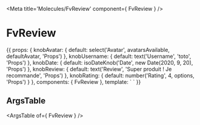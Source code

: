 
<Meta title='Molecules/FvReview' component={ FvReview } />

# FvReview

<Canvas>
<Story name='Common' height='150px'>{{
  props: {
    knobAvatar: {
      default: select('Avatar', avatarsAvailable, defaultAvatar, 'Props')
    },
    knobUsername: {
      default: text('Username', 'toto', 'Props')
    },
    knobDate: {
      default: isoDateKnob('Date', new Date(2020, 9, 20), 'Props')
    },
    knobReview: {
      default: text('Review', 'Super produit ! Je recommande', 'Props')
    },
    knobRating: {
      default: number('Rating', 4, options, 'Props')
    }
  },
  components: { FvReview },
  template: `<FvReview
    :avatar="knobAvatar"
    :username="knobUsername"
    :date="knobDate"
    :review="knobReview"
    :rating="knobRating"
  >
  </FvReview>`
}}</Story>
</Canvas>

## ArgsTable

<ArgsTable of={ FvReview } />
